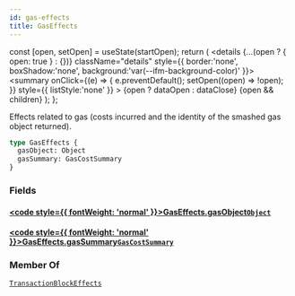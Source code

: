 ```yaml
---
id: gas-effects
title: GasEffects
---
```









  const [open, setOpen] = useState(startOpen);
  return (
    <details {...(open ? { open: true } : {})} className="details" style={{ border:'none', boxShadow:'none', background:'var(--ifm-background-color)' }}>
      <summary
        onClick={(e) => {
          e.preventDefault();
          setOpen((open) => !open);
        }}
        style={{ listStyle:'none' }}
      >
      {open ? dataOpen : dataClose}
      </summary>
      {open && children}
    </details>
  );
};








Effects related to gas (costs incurred and the identity of the smashed gas object returned).


```graphql
type GasEffects {
  gasObject: Object
  gasSummary: GasCostSummary
}
```




### Fields

#### [<code style={{ fontWeight: 'normal' }}>GasEffects.<b>gasObject</b></code>](#)<Bullet />[`Object`](/references/iota-api/iota-graphql/reference/types/objects/object) <Badge class="badge badge--secondary" text="object"/> 
> 
> 
> 
> 

#### [<code style={{ fontWeight: 'normal' }}>GasEffects.<b>gasSummary</b></code>](#)<Bullet />[`GasCostSummary`](/references/iota-api/iota-graphql/reference/types/objects/gas-cost-summary) <Badge class="badge badge--secondary" text="object"/> 
> 
> 
> 
> 





### Member Of

[`TransactionBlockEffects`](/references/iota-api/iota-graphql/reference/types/objects/transaction-block-effects)  <Badge class="badge badge--secondary" text="object"/>

